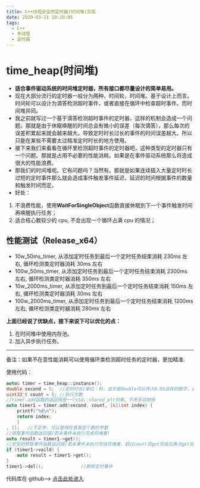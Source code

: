 ```yaml
---
title: C++线程安全的定时器(时间堆)实现
date: 2020-03-21 19:20:05
tags:
  - C++
  - 多线程
  - 定时器
---
```


# time_heap(时间堆)

- **适合事件驱动系统的时间堆定时器，所有接口都尽量设计的简单易用。**
- 现在大部分流行的定时器一般分为两种，时间轮，时间堆。基于设计上而言。时间轮可以设计为滴答检测超时事件，或者直接在循环中检查超时事件。而时间堆异同。
- 我之前就写过一个基于滴答检测超时事件的定时器，这样的机制会造成一个问题。那就是由于休眠唤醒的时间总会有微小的误差（每次滴答），那么每次的误差积累起来就会越来越大。导致定时时长过长的事件的时间误差越大。所以只能在某些不需要太过精准定时时长的地方使用。
- 接下来我们来看看在循环里检测超时事件的定时器吧，这种类型的定时器只有一个问题。那就是占用不必要的性能消耗。如果是在事件驱动系统那么将造成很大的性能浪费。
- 那我们的时间堆呢。它有问题吗？当然有。那就是如果连续插入大量定时时长过短的定时事件那么就会造成事件触发事件延迟，延迟的时间根据事件的数量和触发时间而定。
- 好处：

1. 不浪费性能，使用**WaitForSingleObject**函数直接休眠到下一个事件触发时间再唤醒执行任务；
2. 适合核心数较少的 cpu, 不会出现一个循环占满 cpu 的情况；

## 性能测试（Release_x64）

- 10w_50ms_timer, 从添加定时任务到最后一个定时任务结束消耗 230ms 左右, 循环检测类定时器消耗 30ms 左右
- 100w_50ms_timer, 从添加定时任务到最后一个定时任务结束消耗 2300ms 左右, 循环检测类定时器消耗 350ms 左右
- 10w_2000ms_timer, 从添加定时任务到最后一个定时任务结束消耗 150ms 左右, 循环检测类定时器消耗 30ms 左右
- 100w_2000ms_timer, 从添加定时任务到最后一个定时任务结束消耗 1200ms 左右, 循环检测类定时器消耗 280ms 左右

**上面已经说了优缺点，接下来说下可以优化的点：**

1. 在时间堆中使用内存池。
2. 加入异步执行任务。

---

备注：如果不在意性能消耗可以使用循环类检测超时任务的定时器，更加精准.

使用代码：

```cpp
auto& timer = time_heap::instance();
double second = 5;	//定时时长(单位：秒，由于是double可以传入0.05这样的数字，会自动转为毫秒)
uint32_t count = 5;	//执行次数
//timer.add函数的返回值是一个std::shared_ptr对象。不用手动销毁
auto timer1 = timer.add(second, count, [&](int index) {
	printf("%d\n");
	return index;
	}
, 1);	//不定参，可以使用任意类型个数的参数
//获取事件函数返回值(若未事件未执行完成将堵塞)
auto result = timer1->get();
//安全的获取事件函数返回值(若未事件未执行完成将堵塞，超过count次get完成后再次get将cash)
if (timer1->vaild) {
	auto result = timer1->get();
}
timer1->del();		        //删除定时事件
```

代码库在 github--> [点击此处进入](https://github.com/1226085293/time_heap)
